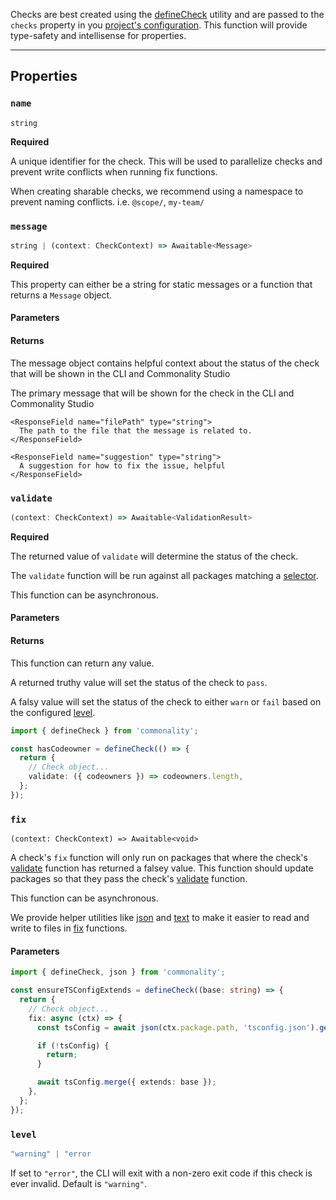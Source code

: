 
Checks are best created using the [defineCheck](/sdk/define-check) utility and are passed to the `checks` property in you [project's configuration](/sdk/configuration#projectconfiguration). This function will
provide type-safety and intellisense for properties.

---

## Properties

### `name`

```
string
```

**Required**

A unique identifier for the check. This will be
used to parallelize checks and prevent write conflicts when running fix functions.

<Info> When creating sharable checks, we recommend using a namespace to prevent naming conflicts. i.e. `@scope/`, `my-team/`</Info>


### `message`

```ts
string | (context: CheckContext) => Awaitable<Message>
```

**Required**

This property can either be a string for static messages or a function that returns a `Message` object.

#### Parameters

<CheckContext />

#### Returns
<ResponseField name="message" type="Awaitable<Message>">

The message object contains helpful context about the status of the check that will be shown in the CLI and Commonality Studio

  <Expandable title="package-properties">
    <ResponseField name="title" type="string" required>
      The primary message that will be shown for the check in the CLI and Commonality Studio
    </ResponseField>

    <ResponseField name="filePath" type="string">
      The path to the file that the message is related to.
    </ResponseField>

    <ResponseField name="suggestion" type="string">
      A suggestion for how to fix the issue, helpful
    </ResponseField>
  </Expandable>
</ResponseField>

### `validate`

```ts
(context: CheckContext) => Awaitable<ValidationResult>
```

**Required**

The returned value of `validate` will determine the status of the check.

The `validate` function will be run against all packages matching a [selector](/selectors).

This function can be asynchronous.

#### Parameters

<CheckContext/>

#### Returns
This function can return any value.

A returned truthy value will set the status of the check to `pass`.

A falsy value will set the status of the check to either `warn` or `fail` based on the configured [level](#level).

```ts
import { defineCheck } from 'commonality';

const hasCodeowner = defineCheck(() => {
  return {
    // Check object...
    validate: ({ codeowners }) => codeowners.length,
  };
});
```

### `fix`

```
(context: CheckContext) => Awaitable<void>
```
A check's `fix` function will only run on packages that where the check's [validate](#validate) function has returned a falsey value. This function should update packages so that they pass the check's [validate](#validate) function.

This function can be asynchronous.

<Tip> We provide helper utilities like [json](/sdk/json) and [text](/sdk/text) to make it easier to read and write to files in [fix](/sdk/checks#fix) functions.</Tip>

#### Parameters

<CheckContext />

```ts
import { defineCheck, json } from 'commonality';

const ensureTSConfigExtends = defineCheck((base: string) => {
  return {
    // Check object...
    fix: async (ctx) => {
      const tsConfig = await json(ctx.package.path, 'tsconfig.json').get();

      if (!tsConfig) {
        return;
      }

      await tsConfig.merge({ extends: base });
    },
  };
});
```



### `level`

```ts
"warning" | "error
```
If set to `"error"`, the CLI will exit with a non-zero exit code if this check is ever invalid. Default is `"warning"`.
